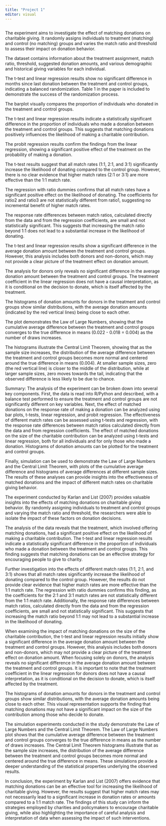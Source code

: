---
title: "Project 1"
editor: visual
---
```{python}

```



The experiment aims to investigate the effect of matching donations on charitable giving. It randomly assigns individuals to treatment (matching) and control (no matching) groups and varies the match ratio and threshold to assess their impact on donation behavior.

The dataset contains information about the treatment assignment, match ratio, threshold, suggested donation amounts, and various demographic and historical giving variables for each individual.

The t-test and linear regression results show no significant difference in months since last donation between the treatment and control groups, indicating a balanced randomization. Table 1 in the paper is included to demonstrate the success of the randomization process.

The barplot visually compares the proportion of individuals who donated in the treatment and control groups.

The t-test and linear regression results indicate a statistically significant difference in the proportion of individuals who made a donation between the treatment and control groups. This suggests that matching donations positively influences the likelihood of making a charitable contribution.

The probit regression results confirm the findings from the linear regression, showing a significant positive effect of the treatment on the probability of making a donation.

The t-test results suggest that all match rates (1:1, 2:1, and 3:1) significantly increase the likelihood of donating compared to the control group. However, there is no clear evidence that higher match rates (2:1 or 3:1) are more effective than the 1:1 match rate.

The regression with ratio dummies confirms that all match rates have a significant positive effect on the likelihood of donating. The coefficients for ratio2 and ratio3 are not statistically different from ratio1, suggesting no incremental benefit of higher match rates.

The response rate differences between match ratios, calculated directly from the data and from the regression coefficients, are small and not statistically significant. This suggests that increasing the match ratio beyond 1:1 does not lead to a substantial increase in the likelihood of donating.

The t-test and linear regression results show a significant difference in the average donation amount between the treatment and control groups. However, this analysis includes both donors and non-donors, which may not provide a clear picture of the treatment effect on donation amount.

The analysis for donors only reveals no significant difference in the average donation amount between the treatment and control groups. The treatment coefficient in the linear regression does not have a causal interpretation, as it is conditional on the decision to donate, which is itself affected by the treatment.

The histograms of donation amounts for donors in the treatment and control groups show similar distributions, with the average donation amounts (indicated by the red vertical lines) being close to each other.

The plot demonstrates the Law of Large Numbers, showing that the cumulative average difference between the treatment and control groups converges to the true difference in means (0.022 - 0.018 = 0.004) as the number of draws increases.

The histograms illustrate the Central Limit Theorem, showing that as the sample size increases, the distribution of the average difference between the treatment and control groups becomes more normal and centered around the true difference in means (0.004). At smaller sample sizes, zero (the red vertical line) is closer to the middle of the distribution, while at larger sample sizes, zero moves towards the tail, indicating that the observed difference is less likely to be due to chance.

Summary:
The analysis of the experiment can be broken down into several key components. First, the data is read into R/Python and described, with a balance test performed to ensure the treatment and control groups are not significantly different on key variables. Next, the effect of matched donations on the response rate of making a donation can be analyzed using bar plots, t-tests, linear regression, and probit regression. The effectiveness of different match rates can be assessed using t-tests and regression, with the response rate differences between match ratios calculated directly from the data and from regression coefficients. The effect of matched donations on the size of the charitable contribution can be analyzed using t-tests and linear regression, both for all individuals and for only those who made a donation. Histograms of donation amounts can be plotted for the treatment and control groups. 

Finally, simulation can be used to demonstrate the Law of Large Numbers and the Central Limit Theorem, with plots of the cumulative average difference and histograms of average differences at different sample sizes. The results of these analyses can provide insights into the effectiveness of matched donations and the impact of different match rates on charitable giving behavior.

The experiment conducted by Karlan and List (2007) provides valuable insights into the effects of matching donations on charitable giving behavior. By randomly assigning individuals to treatment and control groups and varying the match ratio and threshold, the researchers were able to isolate the impact of these factors on donation decisions.

The analysis of the data reveals that the treatment, which involved offering matching donations, had a significant positive effect on the likelihood of making a charitable contribution. The t-test and linear regression results indicate a statistically significant difference in the proportion of individuals who made a donation between the treatment and control groups. This finding suggests that matching donations can be an effective strategy for encouraging people to give to charity.

Further investigation into the effects of different match rates (1:1, 2:1, and 3:1) shows that all match rates significantly increase the likelihood of donating compared to the control group. However, the results do not provide clear evidence that higher match rates are more effective than the 1:1 match rate. The regression with ratio dummies confirms this finding, as the coefficients for the 2:1 and 3:1 match rates are not statistically different from the 1:1 match rate. Additionally, the response rate differences between match ratios, calculated directly from the data and from the regression coefficients, are small and not statistically significant. This suggests that increasing the match ratio beyond 1:1 may not lead to a substantial increase in the likelihood of donating.

When examining the impact of matching donations on the size of the charitable contribution, the t-test and linear regression results initially show a significant difference in the average donation amount between the treatment and control groups. However, this analysis includes both donors and non-donors, which may not provide a clear picture of the treatment effect on donation amount. When focusing solely on donors, the analysis reveals no significant difference in the average donation amount between the treatment and control groups. It is important to note that the treatment coefficient in the linear regression for donors does not have a causal interpretation, as it is conditional on the decision to donate, which is itself affected by the treatment.

The histograms of donation amounts for donors in the treatment and control groups show similar distributions, with the average donation amounts being close to each other. This visual representation supports the finding that matching donations may not have a significant impact on the size of the contribution among those who decide to donate.

The simulation experiments conducted in the study demonstrate the Law of Large Numbers and the Central Limit Theorem. The Law of Large Numbers plot shows that the cumulative average difference between the treatment and control groups converges to the true difference in means as the number of draws increases. The Central Limit Theorem histograms illustrate that as the sample size increases, the distribution of the average difference between the treatment and control groups becomes more normal and centered around the true difference in means. These simulations provide a deeper understanding of the statistical properties underlying the observed results.

In conclusion, the experiment by Karlan and List (2007) offers evidence that matching donations can be an effective tool for increasing the likelihood of charitable giving. However, the results suggest that higher match rates may not necessarily lead to a significant increase in donation rates or amounts compared to a 1:1 match rate. The findings of this study can inform the strategies employed by charities and policymakers to encourage charitable giving, while also highlighting the importance of careful analysis and interpretation of data when assessing the impact of such interventions.

